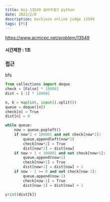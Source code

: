 ```yaml
---
title: boj-13549 숨바꼭질3 python
date: 2022/2/8
description: backjoon online judge 13549
tags: [PS]
---
```


https://www.acmicpc.net/problem/13549

#### 시간제한 : 1초

### 접근
bfs
```python
from collections import deque
check = [False] * 100001
dist = [-1] * 100001

n, k = map(int, input().split())
queue = deque([n])
check[n] = True
dist[n] = 0

while queue:
    now = queue.popleft()
    if now*2 < 100001 and not check[now*2]:
        queue.appendleft(now*2)
        check[now*2] = True
        dist[now*2] = dist[now]
    if now + 1 < 100001 and not check[now+1]:
        queue.append(now+1)
        check[now+1] = True
        dist[now+1] = dist[now] + 1
    if now - 1 >= 0 and not check[now-1]:
        queue.append(now-1)
        check[now-1] = True
        dist[now-1] = dist[now] + 1

print(dist[k])
```
